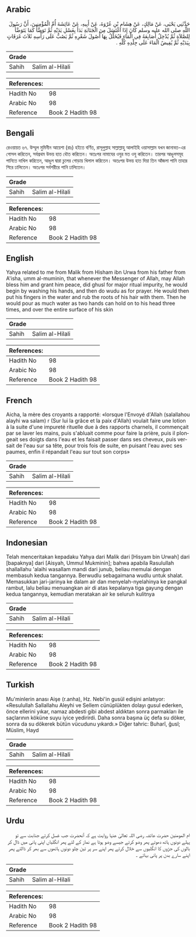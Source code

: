 ## Arabic


<div dir="rtl" lang="ar" style={{fontSize:'larger',backgroundColor:'#f8f9fa',padding:20}}>
حَدَّثَنِي يَحْيَى، عَنْ مَالِكٍ، عَنْ هِشَامِ بْنِ عُرْوَةَ، عَنْ أَبِيهِ، عَنْ عَائِشَةَ أُمِّ الْمُؤْمِنِينَ، أَنَّ رَسُولَ اللَّهِ صلى الله عليه وسلم كَانَ إِذَا اغْتَسَلَ مِنَ الْجَنَابَةِ بَدَأَ بِغَسْلِ يَدَيْهِ ثُمَّ تَوَضَّأَ كَمَا يَتَوَضَّأُ لِلصَّلاَةِ ثُمَّ يُدْخِلُ أَصَابِعَهُ فِي الْمَاءِ فَيُخَلِّلُ بِهَا أُصُولَ شَعْرِهِ ثُمَّ يَصُبُّ عَلَى رَأْسِهِ ثَلاَثَ غَرَفَاتٍ بِيَدَيْهِ ثُمَّ يُفِيضُ الْمَاءَ عَلَى جِلْدِهِ كُلِّهِ ‏.‏
</div>
<div style={{backgroundColor:'#f8f9fa',padding:20, marginBottom: 10}}><table> <thead> <tr> <th>Grade</th> <th></th> </tr> </thead> <tbody> <tr><td>Sahih</td><td>Salim al-Hilali</td></tr></tbody></table><table> <thead> <tr> <th>References:</th> <th></th> </tr> </thead> <tbody><tr><td>Hadith No</td><td>98</td></tr><tr><td>Arabic No</td><td>98</td></tr><tr><td>Reference</td><td>Book 2 Hadith 98</td></tr></tbody></table></div>

## Bengali


<div dir="ltr" lang="bn" style={{fontSize:'larger',backgroundColor:'#f8f9fa',padding:20}}>
রেওয়ায়ত ৬৭. উম্মুল মুমিনীন আয়েশা (রাঃ) হইতে বর্ণিত, রাসূলুল্লাহ সাল্লাল্লাহু আলাইহি ওয়াসাল্লাম যখন জানাবত-এর গোসল করিতেন, সর্বপ্রথম উভয় হাত ধৌত করিতেন। অতঃপর নামাযের ওযুর মত ওযু করিতেন। তারপর আঙুলসমূহ পানিতে দাখিল করিতেন, আঙুল দ্বারা চুলের গোড়ায় খিলাল করিতেন। অতঃপর উভয় হাত দিয়া তিন আঁজলা পানি তাহার শিরে ঢালিতেন। অতঃপর সর্বশরীরে পানি ঢালিতেন।
</div>
<div style={{backgroundColor:'#f8f9fa',padding:20, marginBottom: 10}}><table> <thead> <tr> <th>Grade</th> <th></th> </tr> </thead> <tbody> <tr><td>Sahih</td><td>Salim al-Hilali</td></tr></tbody></table><table> <thead> <tr> <th>References:</th> <th></th> </tr> </thead> <tbody><tr><td>Hadith No</td><td>98</td></tr><tr><td>Arabic No</td><td>98</td></tr><tr><td>Reference</td><td>Book 2 Hadith 98</td></tr></tbody></table></div>

## English


<div dir="ltr" lang="en" style={{fontSize:'larger',backgroundColor:'#f8f9fa',padding:20}}>
Yahya related to me from Malik from Hisham ibn Urwa from his father from A'isha, umm al-muminin, that whenever the Messenger of Allah, may Allah bless him and grant him peace, did ghusl for major ritual impurity, he would begin by washing his hands, and then do wudu as for prayer. He would then put his fingers in the water and rub the roots of his hair with them. Then he would pour as much water as two hands can hold on to his head three times, and over the entire surface of his skin
</div>
<div style={{backgroundColor:'#f8f9fa',padding:20, marginBottom: 10}}><table> <thead> <tr> <th>Grade</th> <th></th> </tr> </thead> <tbody> <tr><td>Sahih</td><td>Salim al-Hilali</td></tr></tbody></table><table> <thead> <tr> <th>References:</th> <th></th> </tr> </thead> <tbody><tr><td>Hadith No</td><td>98</td></tr><tr><td>Arabic No</td><td>98</td></tr><tr><td>Reference</td><td>Book 2 Hadith 98</td></tr></tbody></table></div>

## French


<div dir="ltr" lang="fr" style={{fontSize:'larger',backgroundColor:'#f8f9fa',padding:20}}>
Aicha, la mère des croyants a rapporté: «lorsque l'Envoyé d'Allah (salallahou alayhi wa salam) r (Sur lui la grâce et la paix d'Allah) voulait faire une lotion à la suite d'une impureté rituelle due à des rapports charnels, il commençait par se laver les mains, puis s'abluait comme pour faire la prière, puis il plongeait ses doigts dans l'eau et les faisait passer dans ses cheveux, puis versait de l'eau sur sa tête, pour trois fois de suite, en puisant l'eau avec ses paumes, enfin il répandait l'eau sur tout son corps»
</div>
<div style={{backgroundColor:'#f8f9fa',padding:20, marginBottom: 10}}><table> <thead> <tr> <th>Grade</th> <th></th> </tr> </thead> <tbody> <tr><td>Sahih</td><td>Salim al-Hilali</td></tr></tbody></table><table> <thead> <tr> <th>References:</th> <th></th> </tr> </thead> <tbody><tr><td>Hadith No</td><td>98</td></tr><tr><td>Arabic No</td><td>98</td></tr><tr><td>Reference</td><td>Book 2 Hadith 98</td></tr></tbody></table></div>

## Indonesian


<div dir="ltr" lang="id" style={{fontSize:'larger',backgroundColor:'#f8f9fa',padding:20}}>
Telah menceritakan kepadaku Yahya dari Malik dari [Hisyam bin Urwah] dari [bapaknya] dari [Aisyah, Ummul Mukminin]; bahwa apabila Rasulullah shallallahu 'alaihi wasallam mandi dari junub, beliau memulai dengan membasuh kedua tangannya. Berwudlu sebagaimana wudlu untuk shalat. Memasukkan jari-jarinya ke dalam air dan menyelah-nyelahinya ke pangkal rambut, lalu beliau menuangkan air di atas kepalanya tiga gayung dengan kedua tangannya, kemudian meratakan air ke seluruh kulitnya
</div>
<div style={{backgroundColor:'#f8f9fa',padding:20, marginBottom: 10}}><table> <thead> <tr> <th>Grade</th> <th></th> </tr> </thead> <tbody> <tr><td>Sahih</td><td>Salim al-Hilali</td></tr></tbody></table><table> <thead> <tr> <th>References:</th> <th></th> </tr> </thead> <tbody><tr><td>Hadith No</td><td>98</td></tr><tr><td>Arabic No</td><td>98</td></tr><tr><td>Reference</td><td>Book 2 Hadith 98</td></tr></tbody></table></div>

## Turkish


<div dir="ltr" lang="tr" style={{fontSize:'larger',backgroundColor:'#f8f9fa',padding:20}}>
Mu'minlerin anası Aişe (r.anha), Hz. Nebi'in gusül edişini anlatıyor: «Resulullah Sallallahu Aleyhi ve Sellem cünüplükten dolayı gusul ederken, önce ellerini yıkar, namaz abdesti gibi abdest aldıktan sonra parmakları ile saçlarının köküne suyu iyice yedirirdi. Daha sonra başına üç defa su döker, sonra da su dökerek bütün vücudunu yıkardı.» Diğer tahric: Buharî, ğusl; Müslim, Hayd
</div>
<div style={{backgroundColor:'#f8f9fa',padding:20, marginBottom: 10}}><table> <thead> <tr> <th>Grade</th> <th></th> </tr> </thead> <tbody> <tr><td>Sahih</td><td>Salim al-Hilali</td></tr></tbody></table><table> <thead> <tr> <th>References:</th> <th></th> </tr> </thead> <tbody><tr><td>Hadith No</td><td>98</td></tr><tr><td>Arabic No</td><td>98</td></tr><tr><td>Reference</td><td>Book 2 Hadith 98</td></tr></tbody></table></div>

## Urdu


<div dir="rtl" lang="ur" style={{fontSize:'larger',backgroundColor:'#f8f9fa',padding:20}}>
ام المومنین حضرت عائشہ رضی اللہ تعالیٰ عنہا روایت ہے کہ آنحضرت جب غسل کرتے جنابت سے تو پہلے دونوں ہاتھ دھوتے پھر وضو کرتے جیسے وضو ہوتا ہے نماز کے لئے پھر انگلیاں اپنی پانی میں ڈال کر بالوں کی جڑوں کا انگلیوں سے خلال کرتے پھر اپنے سر پر تین چلو دونوں ہاتھوں سے بھر کر ڈالتے پھر اپنے سارے بدن پر پانی بہاتے ۔
</div>
<div style={{backgroundColor:'#f8f9fa',padding:20, marginBottom: 10}}><table> <thead> <tr> <th>Grade</th> <th></th> </tr> </thead> <tbody> <tr><td>Sahih</td><td>Salim al-Hilali</td></tr></tbody></table><table> <thead> <tr> <th>References:</th> <th></th> </tr> </thead> <tbody><tr><td>Hadith No</td><td>98</td></tr><tr><td>Arabic No</td><td>98</td></tr><tr><td>Reference</td><td>Book 2 Hadith 98</td></tr></tbody></table></div>